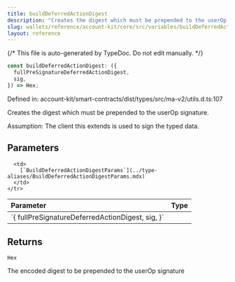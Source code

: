 ```yaml
---
title: buildDeferredActionDigest
description: "Creates the digest which must be prepended to the userOp signature.  Assumption: The client this extends is used to sign the typed data."
slug: wallets/reference/account-kit/core/src/variables/buildDeferredActionDigest
layout: reference
---
```


{/* This file is auto-generated by TypeDoc. Do not edit manually. */}

```ts
const buildDeferredActionDigest: ({
  fullPreSignatureDeferredActionDigest,
  sig,
}) => Hex;
```

Defined in: account-kit/smart-contracts/dist/types/src/ma-v2/utils.d.ts:107

Creates the digest which must be prepended to the userOp signature.

Assumption: The client this extends is used to sign the typed data.

## Parameters

<table>
  <thead>
    <tr>
      <th align="left">Parameter</th>
      <th align="left">Type</th>
    </tr>
  </thead>

  <tbody>
    <tr>
      <td>
        `{ fullPreSignatureDeferredActionDigest, sig, }`
      </td>

      <td>
        [`BuildDeferredActionDigestParams`](../type-aliases/BuildDeferredActionDigestParams.mdx)
      </td>
    </tr>

  </tbody>
</table>

## Returns

`Hex`

The encoded digest to be prepended to the userOp signature
